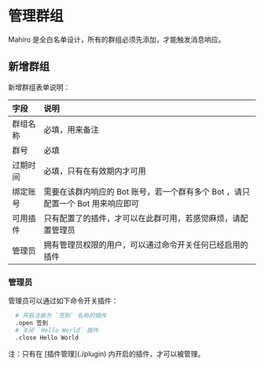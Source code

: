 
# 管理群组

Mahiro 是全白名单设计，所有的群组必须先添加，才能触发消息响应。

## 新增群组

新增群组表单说明：

|字段|说明|
|:-|:-|
|群组名称|必填，用来备注|
|群号|必填|
|过期时间|必填，只有在有效期内才可用|
|绑定账号|需要在该群内响应的 Bot 账号，若一个群有多个 Bot ，请只配置一个 Bot 用来响应即可|
|可用插件|只有配置了的插件，才可以在此群可用，若感觉麻烦，请配置管理员|
|管理员|拥有管理员权限的用户，可以通过命令开关任何已经启用的插件|

### 管理员

管理员可以通过如下命令开关插件：

```bash
  # 开启注册为 `签到` 名称的插件
  .open 签到
  # 关闭 `Hello World` 插件
  .close Hello World
```

<Callout emoji="💡">
  注：只有在 [插件管理](./plugin) 内开启的插件，才可以被管理。
</Callout>

